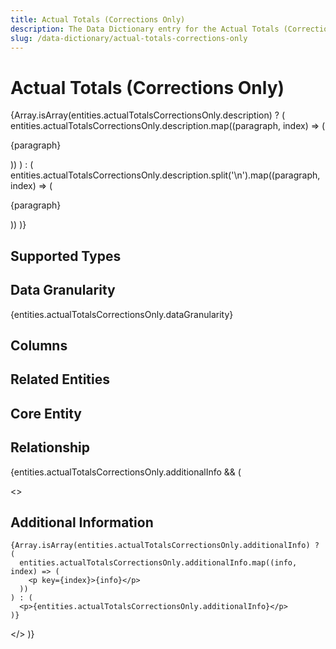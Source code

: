 ```yaml
---
title: Actual Totals (Corrections Only)
description: The Data Dictionary entry for the Actual Totals (Corrections Only) entity
slug: /data-dictionary/actual-totals-corrections-only
---
```



# Actual Totals (Corrections Only)

{Array.isArray(entities.actualTotalsCorrectionsOnly.description) ? (
entities.actualTotalsCorrectionsOnly.description.map((paragraph, index) => (

<p key={index}>{paragraph}</p>
)) ) : ( entities.actualTotalsCorrectionsOnly.description.split('\n').map((paragraph,
index) => (<p key={index}>{paragraph}</p>
)) )}

## Supported Types

<SupportedTypesTable
  supportedTypes={entities.actualTotalsCorrectionsOnly.supportedTypes}
/>

## Data Granularity

{entities.actualTotalsCorrectionsOnly.dataGranularity}

## Columns

<ColumnsTable columns={entities.actualTotalsCorrectionsOnly.columns} />

## Related Entities

<RelatedEntitiesList
  relatedEntities={entities.actualTotalsCorrectionsOnly.relatedEntities}
/>

## Core Entity

<CoreEntityTable
  coreEntities={entities.actualTotalsCorrectionsOnly.coreEntity}
/>

## Relationship

<RelationshipTable
  relationship={entities.actualTotalsCorrectionsOnly.relationship}
  simple={true}
/>

{entities.actualTotalsCorrectionsOnly.additionalInfo && (

  <>
    <h2>Additional Information</h2>

    {Array.isArray(entities.actualTotalsCorrectionsOnly.additionalInfo) ? (
      entities.actualTotalsCorrectionsOnly.additionalInfo.map((info, index) => (
        <p key={index}>{info}</p>
      ))
    ) : (
      <p>{entities.actualTotalsCorrectionsOnly.additionalInfo}</p>
    )}

  </>
)}
